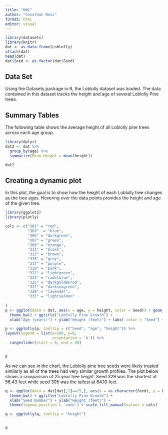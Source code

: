 ```yaml
---
title: "HW2"
author: "Jonathan Ross"
format: html
editor: visual
---
```


```r
library(datasets)
library(knitr)
dat <- as.data.frame(Loblolly)
attach(dat)
head(dat)
dat$Seed <- as.factor(dat$Seed)
```

## Data Set

Using the Datasets package in R, the Loblolly dataset was loaded. The data contained in this dataset tracks the height and age of several Loblolly Pine trees.

## Summary Tables

The following table shows the average height of all Loblolly pine trees across each age group.

```r
library(dplyr)
dat2 <- dat %>%
  group_by(age) %>%
  summarize(Mean_Height = mean(height))

dat2
```

## Creating a dynamic plot

In this plot, the goal is to show how the height of each Loblolly tree changes as the tree ages. Hovering over the data points provides the height and age of the given tree.

```r
library(ggplot2)
library(plotly)

cols <- c("301" = "red", 
          "303"  = "blue",
          "305" = "darkgreen",
          "307" = "green",
          "309" = "orange",
          "311" = "black",
          "313" = "brown",
          "315" = "grey",
          "317" = "purple",
          "319" = "pink",
          "321" = "lightgreen",
          "323" = "cadetblue",
          "325" = "darkgoldenrod",
          "327" = "darkseagreen",
          "329" = "lavender",
          "331" = "lightsalmon"
  
)
p <- ggplot(data = dat, aes(x = age, y = height, color = Seed)) + geom_point() + geom_line() + 
  theme_bw() + ggtitle("Loblolly Pine Growth") + 
  xlab("Age (years)") + ylab("Height (feet)") + labs( color = "Seed") + scale_color_manual(values = cols)

p <- ggplotly(p, tooltip = c("Seed", "age", "height")) %>%
layout(legend = list(x=100, y=0, 
                     orientation = 'h')) %>%
  rangeslider(start = 0, end = 30)


p
```

As we can see in the chart, the Loblolly pine tree seeds were likely treated similarly as all of the trees had very similar growth profiles. The plot below shows a comparison of 25 year tree height. Seed 329 was the shortest at 56.43 feet while seed 305 was the tallest at 64.10 feet.

```r
q <- ggplot(data = dat[dat[,2]==25,], aes(x = as.character(Seed), y = height, fill = as.factor(Seed))) + geom_col() + 
  theme_bw() + ggtitle("Loblolly Pine Growth") + 
  xlab("Seed Number") + ylab("Height (feet)") + 
  theme(legend.position = 'none') + scale_fill_manual(values = cols)

q <- ggplotly(q, tooltip = "height") 


q
```

